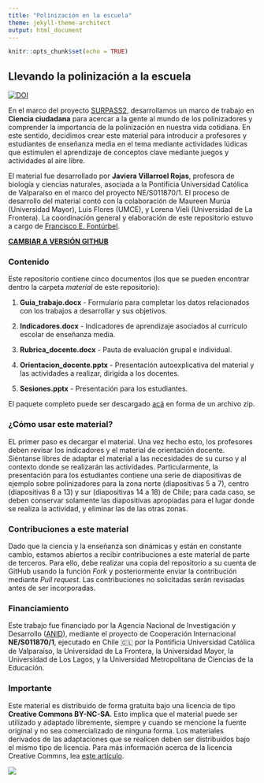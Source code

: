 ```yaml
---
title: "Polinización en la escuela"
theme: jekyll-theme-architect
output: html_document
---
```


```r
knitr::opts_chunk$set(echo = TRUE)
```


## Llevando la polinización a la escuela

[![DOI](https://zenodo.org/badge/447651691.svg)](https://zenodo.org/badge/latestdoi/447651691)


En el marco del proyecto [SURPASS2](https://bee-surpass.org), desarrollamos un marco de trabajo en **Ciencia ciudadana** para acercar a la gente al mundo de los polinizadores y comprender la importancia de la polinización en nuestra vida cotidiana. En este sentido, decidimos crear este material para introducir a profesores y estudiantes de enseñanza media en el tema mediante actividades lúdicas que estimulen el aprendizaje de conceptos clave mediante juegos y actividades al aire libre.

El material fue desarrollado por **Javiera Villarroel Rojas**, profesora de biología y ciencias naturales, asociada a la Pontificia Universidad Católica de Valparaíso en el marco del proyecto NE/S011870/1. El proceso de desarrollo del material contó con la colaboración de Maureen Murúa (Universidad Mayor), Luis Flores (UMCE), y Lorena Vieli (Universidad de La Frontera). La coordinación general y elaboración de este repositorio estuvo a cargo de [Francisco E. Fontúrbel](https://github.com/fonturbel).

**[CAMBIAR A VERSIÓN GITHUB](https://github.com/fonturbel-lab/polinizacion_escuela)**


### Contenido

Este repositorio contiene cinco documentos (los que se pueden encontrar dentro la carpeta _material_ de este repositorio):

(1) **Guia_trabajo.docx** - Formulario para completar los datos relacionados con los trabajos a desarrollar y sus objetivos.

(2) **Indicadores.docx** - Indicadores de aprendizaje asociados al currículo escolar de enseñanza media.

(3) **Rubrica_docente.docx** - Pauta de evaluación grupal e individual.

(4) **Orientacion_docente.pptx** - Presentación autoexplicativa del material y las actividades a realizar, dirigida a los docentes.

(5) **Sesiones.pptx** - Presentación para los estudiantes.

El paquete completo puede ser descargado [acá](./paquete.zip) en forma de un archivo zip.


### ¿Cómo usar este material?

EL primer paso es decargar el material. Una vez hecho esto, los profesores deben revisar los indicadores y el material de orientación docente. Siéntanse libres de adaptar el material a las necesidades de su curso y al contexto donde se realizarán las actividades. Particularmente, la presentación para los estudiantes contiene una serie de diapositivas de ejemplo sobre polinizadores para la zona norte (diapositivas 5 a 7), centro (diapositivas 8 a 13) y sur (diapositivas 14 a 18) de Chile; para cada caso, se deben conservar solamente las diapositivas apropiadas para el lugar donde se realiza la actividad, y eliminar las de las otras zonas.


### Contribuciones a este material

Dado que la ciencia y la enseñanza son dinámicas y están en constante cambio, estamos abiertos a recibir contribuciones a este material de parte de terceros. Para ello, debe realizar una copia del repositorio a su cuenta de GitHub usando la función _Fork_ y posteriormente enviar la contribución mediante _Pull request_. Las contribuciones no solicitadas serán revisadas antes de ser incorporadas.


### Financiamiento

Este trabajo fue financiado por la Agencia Nacional de Investigación y Desarrollo ([ANID](https://www.anid.cl)), mediante el proyecto de Cooperación Internacional **NE/S011870/1**, ejecutado en Chile 🇨🇱 por la Pontificia Universidad Católica de Valparaíso, la Universidad de La Frontera, la Universidad Mayor, la Universidad de Los Lagos, y la Universidad Metropolitana de Ciencias de la Educación.


### Importante

Este material es distribuido de forma gratuita bajo una licencia de tipo **Creative Commons BY-NC-SA**. Esto implica que el material puede ser utilizado y adaptado libremente, siempre y cuando se mencione la fuente original y no sea comercializado de ninguna forma. Los materiales derivados de las adaptaciones que se realicen deben ser distribuidos bajo el mismo tipo de licencia. Para más información acerca de la licencia Creative Commns, lea [este artículo](https://creativecommons.cl/tipos-de-licencias/).

![](imagenes/by-nc-sa.png)


